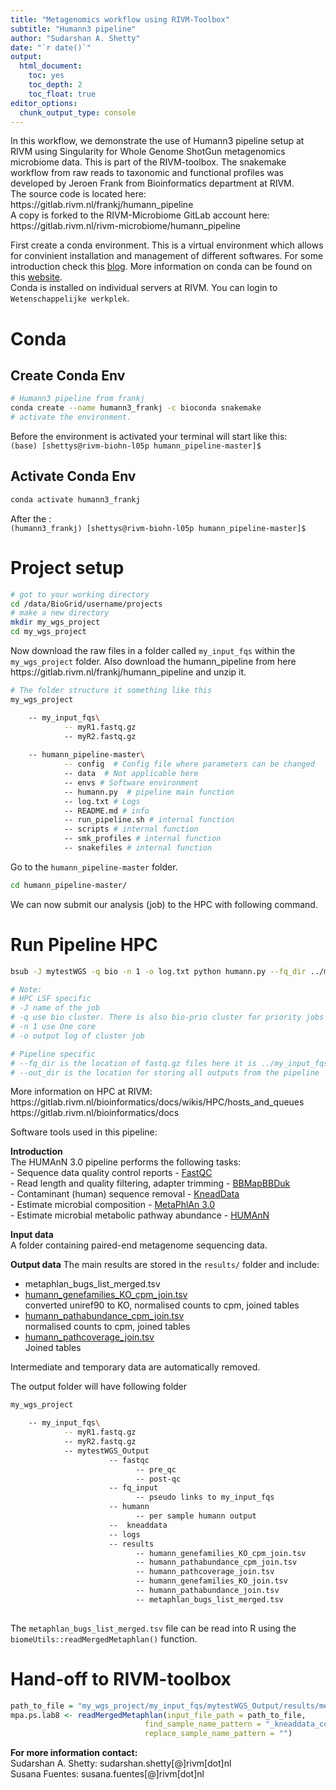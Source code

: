 ```yaml
---
title: "Metagenomics workflow using RIVM-Toolbox"
subtitle: "Humann3 pipeline"
author: "Sudarshan A. Shetty"
date: "`r date()`"
output: 
  html_document: 
    toc: yes
    toc_depth: 2
    toc_float: true
editor_options: 
  chunk_output_type: console
---  
```


In this workflow, we demonstrate the use of Humann3 pipeline setup at RIVM using Singularity for Whole Genome ShotGun metagenomics  microbiome data. This is part of the RIVM-toolbox.  The snakemake workflow from raw reads to taxonomic and functional profiles was developed by Jeroen Frank from Bioinformatics department at RIVM.  
The source code is located here: https://gitlab.rivm.nl/frankj/humann_pipeline  
A copy is forked to the RIVM-Microbiome GitLab account here: https://gitlab.rivm.nl/rivm-microbiome/humann_pipeline  

First create a conda environment. This is a virtual environment which allows for convinient installation and management of different softwares. For some introduction check this [blog](https://towardsdatascience.com/virtual-environments-for-absolute-beginners-what-is-it-and-how-to-create-one-examples-a48da8982d4b). More information on conda can be found on this [website](https://docs.conda.io/projects/conda/en/latest/).  
Conda is installed on individual servers at RIVM. You can login to `Wetenschappelijke werkplek`.  

# Conda  
## Create Conda Env    
```bash

# Humann3 pipeline from frankj
conda create --name humann3_frankj -c bioconda snakemake 
# activate the environment. 

```

Before the environment is activated your terminal will start like this:    
`(base) [shettys@rivm-biohn-l05p humann_pipeline-master]$`   

## Activate Conda Env   
```bash

conda activate humann3_frankj

```

After the :   
`(humann3_frankj) [shettys@rivm-biohn-l05p humann_pipeline-master]$`   

# Project setup   
```bash
# got to your working directory
cd /data/BioGrid/username/projects
# make a new directory
mkdir my_wgs_project
cd my_wgs_project
```


Now download the raw files in a folder called `my_input_fqs` within the `my_wgs_project` folder. Also download the humann_pipeline from here https://gitlab.rivm.nl/frankj/humann_pipeline and unzip it.  

```bash
# The folder structure it something like this
my_wgs_project

    -- my_input_fqs\
            -- myR1.fastq.gz
            -- myR2.fastq.gz
            
    -- humann_pipeline-master\
            -- config  # Config file where parameters can be changed
            -- data  # Not applicable here
            -- envs # Software environment
            -- humann.py  # pipeline main function
            -- log.txt # Logs
            -- README.md # info
            -- run_pipeline.sh # internal function
            -- scripts # internal function
            -- smk_profiles # internal function
            -- snakefiles # internal function

```

Go to the `humann_pipeline-master` folder.  

```bash
cd humann_pipeline-master/
```

We can now submit our analysis (job) to the HPC with following command. 

# Run Pipeline HPC    
```bash

bsub -J mytestWGS -q bio -n 1 -o log.txt python humann.py --fq_dir ../my_input_fqs/ --out_dir ../my_input_fqs/mytestWGS_Output

# Note: 
# HPC LSF specific
# -J name of the job
# -q use bio cluster. There is also bio-prio cluster for priority jobs
# -n 1 use One core 
# -o output log of cluster job

# Pipeline specific 
# --fq_dir is the location of fastq.gz files here it is ../my_input_fqs/ that is one folder outside of humann_pipeline-master 
# --out_dir is the location for storing all outputs from the pipeline
```


More information on HPC at RIVM: https://gitlab.rivm.nl/bioinformatics/docs/wikis/HPC/hosts_and_queues  
https://gitlab.rivm.nl/bioinformatics/docs  

Software tools used in this pipeline:   

**Introduction**   
  The HUMAnN 3.0 pipeline performs the following tasks:   
    - Sequence data quality control reports - [FastQC](https://www.bioinformatics.babraham.ac.uk/projects/fastqc/)   
    - Read length and quality filtering, adapter trimming - [BBMapBBDuk](https://jgi.doe.gov/data-and-tools/bbtools/bb-tools-user-guide/bbduk-guide/)   
    - Contaminant (human) sequence removal - [KneadData](https://huttenhower.sph.harvard.edu/kneaddata/)   
    - Estimate microbial composition - [MetaPhlAn 3.0](https://huttenhower.sph.harvard.edu/metaphlan/)    
    - Estimate microbial metabolic pathway abundance - [HUMAnN](https://huttenhower.sph.harvard.edu/human)   

**Input data**   
A folder containing paired-end metagenome sequencing data.   

**Output data**
The main results are stored in the `results/` folder and include:   

  - metaphlan_bugs_list_merged.tsv   
  - [humann_genefamilies_KO_cpm_join.tsv](https://github.com/biobakery/humann#1-gene-families-file)   
    converted uniref90 to KO, normalised counts to cpm, joined tables  
  - [humann_pathabundance_cpm_join.tsv](https://github.com/biobakery/humann#2-pathway-abundance-file)   
     normalised counts to cpm, joined tables  
  - [humann_pathcoverage_join.tsv](https://github.com/biobakery/humann#3-pathway-coverage-file)     
    Joined tables
  
Intermediate and temporary data are automatically removed.   

The output folder will have following folder
```bash
my_wgs_project

    -- my_input_fqs\
            -- myR1.fastq.gz
            -- myR2.fastq.gz
            -- mytestWGS_Output
                      -- fastqc 
                            -- pre_qc
                            -- post-qc
                      -- fq_input  
                            -- pseudo links to my_input_fqs
                      -- humann  
                            -- per sample humann output
                      --  kneaddata  
                      -- logs 
                      -- results
                            -- humann_genefamilies_KO_cpm_join.tsv  
                            -- humann_pathabundance_cpm_join.tsv  
                            -- humann_pathcoverage_join.tsv
                            -- humann_genefamilies_KO_join.tsv 
                            -- humann_pathabundance_join.tsv
                            -- metaphlan_bugs_list_merged.tsv
            
```

The `metaphlan_bugs_list_merged.tsv` file can be read into R using the `biomeUtils::readMergedMetaphlan()` function.  

# Hand-off to RIVM-toolbox    
```r
path_to_file = "my_wgs_project/my_input_fqs/mytestWGS_Output/results/metaphlan_bugs_list_merged.tsv"
mpa.ps.lab8 <- readMergedMetaphlan(input_file_path = path_to_file,
                              find_sample_name_pattern = "_kneaddata_concat_metaphlan_bugs_list",
                              replace_sample_name_pattern = "")
```


**For more information contact:**     
Sudarshan A. Shetty: sudarshan.shetty[@]rivm[dot]nl   
Susana Fuentes: susana.fuentes[@]rivm[dot]nl   


